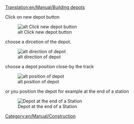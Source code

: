 [[Translation:en/Manual/Building depots]]
[[Category:en/Manual/Construction]]

Click on new depot button

[[File:en/Manual/New depot.png|alt Click new depot button]]


choose a dircetion of the depot.
 
[[File:en/Manual/Depot direction.png|alt direction of depot]]


choose a depot position close-by the track

[[File:en/Manual/Depot position.png|alt position of depot]]


or you position the depot for example at the end of a station

[[File:en/Manual/Depot end of station.png|Depot at the end of a Station]]